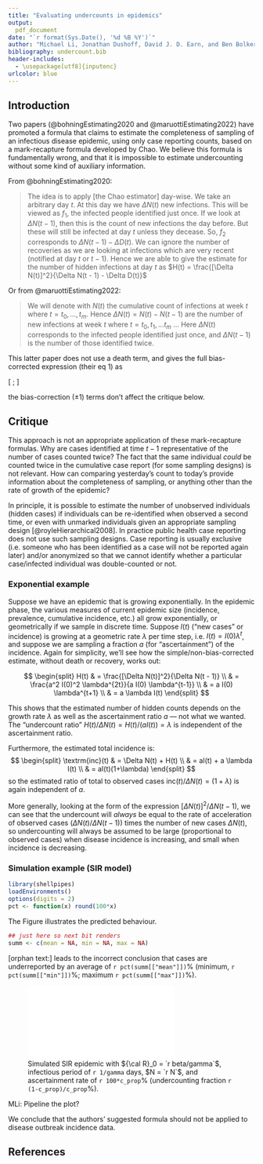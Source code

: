 ```yaml
---
title: "Evaluating undercounts in epidemics"
output:
  pdf_document
date: "`r format(Sys.Date(), '%d %B %Y')`"
author: "Michael Li, Jonathan Dushoff, David J. D. Earn, and Ben Bolker"
bibliography: undercount.bib
header-includes:
  - \usepackage[utf8]{inputenc}
urlcolor: blue
---
```


## Introduction

Two papers (@bohningEstimating2020 and @maruottiEstimating2022) have promoted a formula that claims  to estimate the completeness of sampling of an infectious disease epidemic, using only case reporting counts, based on a mark-recapture formula developed by Chao. We believe this formula is fundamentally wrong, and that it is impossible to estimate undercounting without some kind of auxiliary information.

From @bohningEstimating2020:

> The idea is to apply [the Chao estimator] day-wise. We take an arbitrary day $t$. At this day we have $\Delta N(t)$ new infections. This will be viewed as $f_1$, the infected people identified just once. If we look at $\Delta N(t - 1)$, then this is the count of new infections the day before. But these will still be infected at day $t$ unless they decease. So, $f_2$ corresponds to $\Delta N(t - 1) - \Delta D(t)$. We can ignore the number of recoveries as we are looking at infections which are very recent (notified at day $t$ or $t - 1$). Hence we are able to give the estimate for the number of hidden infections at day $t$ as $H(t) = \frac{[\Delta N(t)]^2}{\Delta N(t - 1) - \Delta D(t)}$

Or from @maruottiEstimating2022:

> We will denote with $N(t)$ the cumulative count of infections at week $t$ where $t = t_0, \dots, t_m$. Hence $\Delta N (t) = N(t) -N(t-1)$ are the number of  new  infections at week $t$ where $t = t_0, t_1,  \dots t_m$ ... Here $\Delta N(t)$ corresponds to the infected people identified just once, and $\Delta N(t-1)$  is the  number  of  those  identified  twice. 

This latter paper does not use a death term, and gives the full bias-corrected expression (their eq 1) as

\[
\frac{\Delta N(t) (\Delta N(t) - 1)}{1 + \Delta N(t-1)} ;
\]

the bias-correction ($\pm 1$) terms don't affect the critique below.

## Critique

This approach is not an appropriate application of these mark-recapture formulas. Why are cases identified at time $t-1$ representative of the number of cases counted twice? The fact that the same individual *could* be counted twice in the cumulative case report (for some sampling designs) is not relevant. How can comparing yesterday's count to today's provide information about the completeness of sampling, or anything other than the rate of growth of the epidemic? 

In principle, it is possible to estimate the number of unobserved individuals (hidden cases) if individuals can be re-identified when observed a second time, or even with unmarked individuals given an appropriate sampling design [@royleHierarchical2008]. 
<!--- However, public health case reporting is typically unrelated to mark-recapture (although it can be used to estimate completeness of contact tracing: @lerdsuwansriSensitivity2022, @polonskyNovel2022). Furthermore, --> In practice public health case reporting does not use such sampling designs. Case reporting is usually exclusive (i.e. someone who has been identified as a case will not be reported again later) and/or anonymized so that we cannot identify whether a particular case/infected individual was double-counted or not.

### Exponential example

Suppose we have an epidemic that is growing exponentially. In the epidemic phase, the various measures of current epidemic size (incidence, prevalence, cumulative incidence, etc.) all grow exponentially, or geometrically if we sample in discrete time. Suppose $I(t)$ ("new cases" or incidence) is growing at a geometric rate $\lambda$ per time step, i.e. $I(t) = I(0) \lambda^t$, and suppose we are sampling a fraction $a$ (for "ascertainment") of the incidence. Again for simplicity, we'll see how the simple/non-bias-corrected estimate, without death or recovery, works out:

$$
\begin{split}
H(t) & = \frac{[\Delta N(t)]^2}{\Delta N(t - 1)} \\
& = \frac{a^2 I(0)^2 \lambda^{2t}}{a I(0) \lambda^{t-1}} \\
& = a I(0) \lambda^{t+1} \\
& = a \lambda I(t)
\end{split}
$$

This shows that the estimated number of hidden counts depends on the growth rate $\lambda$ as well as the ascertainment ratio $a$ --- not what we wanted. The "undercount ratio" $H(t)/\Delta N(t) = H(t)/(a I(t)) = \lambda$ is independent of the ascertainment ratio.

Furthermore, the estimated total incidence is:
$$
\begin{split}
\textrm{inc}(t) & = \Delta N(t) + H(t) \\
& = aI(t) + a \lambda I(t) \\
& = aI(t)(1+\lambda) 
\end{split}
$$
so the estimated ratio of total to observed cases $\textrm{inc}(t)/\Delta N(t) = (1+ \lambda)$ is again independent of $a$. 

More generally, looking at the form of the expression $[\Delta N(t)]^2/\Delta N(t - 1)$, we can see that the undercount will *always* be equal to the rate of acceleration of observed cases ($\Delta N(t)/\Delta N(t-1)$) times the number of new cases $\Delta N(t)$, so undercounting will always be assumed to be large (proportional to observed cases) when disease incidence is increasing, and small when incidence is decreasing.

### Simulation example (SIR model)

```r
library(shellpipes)
loadEnvironments()
options(digits = 2)
pct <- function(x) round(100*x)
```

The Figure illustrates the predicted behaviour.

<!-- We simulate a simple SIR epidemic with a constant ascertainment rate `r 100*c_prop`% (i.e., an  underreporting level of $(1-a)/a \cdot 100 = `r pct((1-c_prop)/c_prop)`$%), and apply the authors' formula. 
JD: we should do another simulation with a different ascertainment rate. The last s. can then highlight that the calculated quantity responds to epidemic dynamics, but not to ascertainment rate.

MLi: Done. 

-->

```r
## just here so next bit renders
summ <- c(mean = NA, min = NA, max = NA)
```

[orphan text:] leads to the incorrect conclusion that cases are underreported by an average of `r pct(summ[["mean"]])`% (minimum, `r pct(summ[["min"]])`%; maximum `r pct(summ[["max"]])`%).

![Simulated SIR epidemic with ${\cal R}_0 = `r beta/gamma`$, infectious period of `r 1/gamma` days, $N = `r N`$, and ascertainment rate of `r 100*c_prop`%  (undercounting fraction `r (1-c_prop)/c_prop`%).](plot_cuminf.Rout.pdf)

MLi: Pipeline the plot?

We conclude that the authors' suggested formula should not be applied to disease outbreak incidence data.

\newpage

## References

